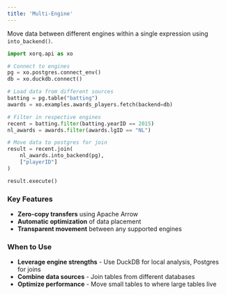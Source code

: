 ```yaml
---
title: 'Multi-Engine'
---
```


Move data between different engines within a single expression using `into_backend()`.

```python
import xorq.api as xo

# Connect to engines
pg = xo.postgres.connect_env()
db = xo.duckdb.connect()

# Load data from different sources
batting = pg.table("batting")
awards = xo.examples.awards_players.fetch(backend=db)

# Filter in respective engines
recent = batting.filter(batting.yearID == 2015)
nl_awards = awards.filter(awards.lgID == "NL")

# Move data to postgres for join
result = recent.join(
    nl_awards.into_backend(pg),
    ["playerID"]
)

result.execute()
```

### Key Features

* **Zero-copy transfers** using Apache Arrow
* **Automatic optimization** of data placement
* **Transparent movement** between any supported engines

### When to Use

* **Leverage engine strengths** - Use DuckDB for local analysis, Postgres for joins
* **Combine data sources** - Join tables from different databases
* **Optimize performance** - Move small tables to where large tables live
